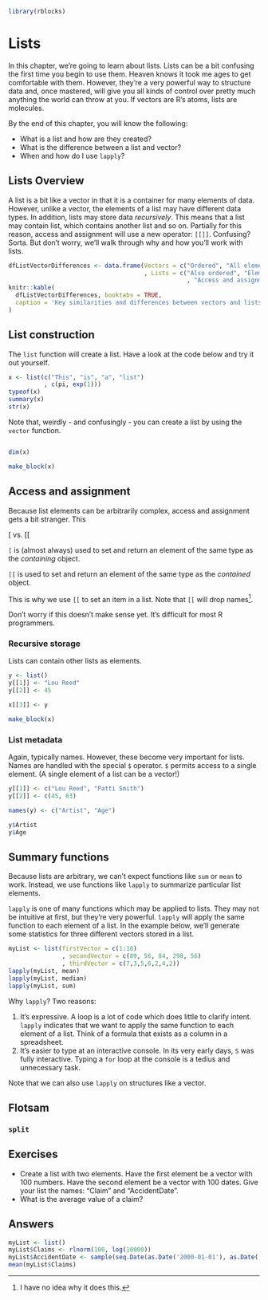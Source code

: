 ```r
library(rblocks)
```

# Lists

In this chapter, we're going to learn about lists. Lists can be a bit confusing the first time you begin to use them. Heaven knows it took me ages to get comfortable with them. However, they're a very powerful way to structure data and, once mastered, will give you all kinds of control over pretty much anything the world can throw at you. If vectors are R's atoms, lists are molecules. 

By the end of this chapter, you will know the following:

* What is a list and how are they created?
* What is the difference between a list and vector?
* When and how do I use `lapply`?

## Lists Overview

A list is a bit like a vector in that it is a container for many elements of data. However, unlike a vector, the elements of a list may have different data types. In addition, lists may store data _recursively_. This means that a list may contain list, which contains another list and so on. Partially for this reason, access and assignment will use a new operator: `[[]]`. Confusing? Sorta. But don't worry, we'll walk through why and how you'll work with lists. 

```r
dfListVectorDifferences <- data.frame(Vectors = c("Ordered", "All elements have the same data type", "One dimension", "Access and assignment via []", "May contain metadata")
                                      , Lists = c("Also ordered", "Elements may be any data type, even other lists", "Doesn't apply in this context"
                                                  , "Access and assignment via [[ ]] and $", "May contain metadata"))
knitr::kable(
  dfListVectorDifferences, booktabs = TRUE,
  caption = 'Key similarities and differences between vectors and lists'
)
```

## List construction

The `list` function will create a list. Have a look at the code below and try it out yourself. 

```r
x <- list(c("This", "is", "a", "list")
          , c(pi, exp(1)))
typeof(x)
summary(x)
str(x)
```

Note that, weirdly - and confusingly - you can create a list by using the `vector` function.

```r

```


```r
dim(x)
```

```r
make_block(x)
```

## Access and assignment

Because list elements can be arbitrarily complex, access and assignment gets a bit stranger. This 

[ vs. [[

`[` is (almost always) used to set and return an element of the same type as the _containing_ object.

`[[` is used to set and return an element of the same type as the _contained_ object.

This is why we use `[[` to set an item in a list. Note that `[[` will drop names[^why_drop_names].

[^why_drop_names]: I have no idea why it does this. 

Don't worry if this doesn't make sense yet. It's difficult for most R programmers.

### Recursive storage

Lists can contain other lists as elements.

```r
y <- list()
y[[1]] <- "Lou Reed"
y[[2]] <- 45

x[[3]] <- y
```

```r
make_block(x)
```

### List metadata

Again, typically names. However, these become very important for lists. Names are handled with the special `$` operator. `$` permits access to a single element. (A single element of a list can be a vector!)

```r
y[[1]] <- c("Lou Reed", "Patti Smith")
y[[2]] <- c(45, 63)

names(y) <- c("Artist", "Age")

y$Artist
y$Age
```

## Summary functions

Because lists are arbitrary, we can't expect functions like `sum` or `mean` to work. Instead, we use functions like `lapply` to summarize particular list elements.

`lapply` is one of many functions which may be applied to lists. They may not be intuitive at first, but they're very powerful. `lapply` will apply the same function to each element of a list. In the example below, we'll generate some statistics for three different vectors stored in a list.

```r
myList <- list(firstVector = c(1:10)
               , secondVector = c(89, 56, 84, 298, 56)
               , thirdVector = c(7,3,5,6,2,4,2))
lapply(myList, mean)
lapply(myList, median)
lapply(myList, sum)
```

Why `lapply`? Two reasons:

1. It's expressive. A loop is a lot of code which does little to clarify intent. `lapply` indicates that we want to apply the same function to each element of a list. Think of a formula that exists as a column in a spreadsheet.
2. It's easier to type at an interactive console. In its very early days, `S` was fully interactive. Typing a `for` loop at the console is a tedius and unnecessary task.

Note that we can also use `lapply` on structures like a vector. 

## Flotsam

### `split`

## Exercises

* Create a list with two elements. Have the first element be a vector with 100 numbers. Have the second element be a vector with 100 dates. Give your list the names: "Claim" and "AccidentDate".
* What is the average value of a claim?

## Answers

```r
myList <- list()
myList$Claims <- rlnorm(100, log(10000))
myList$AccidentDate <- sample(seq.Date(as.Date('2000-01-01'), as.Date('2009-12-31'), length.out = 1000), 100)
mean(myList$Claims)
```
